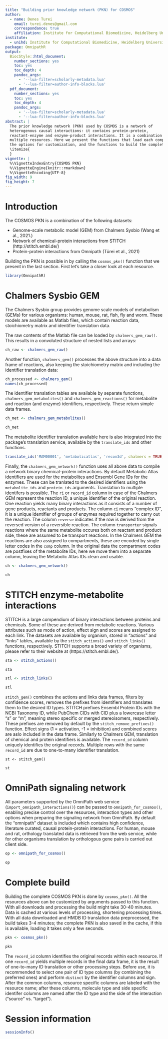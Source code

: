 ```yaml
---
title: "Building prior knowledge network (PKN) for COSMOS"
author:
  - name: Denes Turei
    email: turei.denes@gmail.com
    correspondance: true
    affiliation: Institute for Computational Biomedicine, Heidelberg University
institute:
  - unihd: Institute for Computational Biomedicine, Heidelberg University
package: OmnipathR
output:
  BiocStyle::html_document:
    number_sections: yes
    toc: yes
    toc_depth: 4
    pandoc_args:
      - '--lua-filter=scholarly-metadata.lua'
      - '--lua-filter=author-info-blocks.lua'
  pdf_document:
    number_sections: yes
    toc: yes
    toc_depth: 4
    pandoc_args:
      - '--lua-filter=scholarly-metadata.lua'
      - '--lua-filter=author-info-blocks.lua'
abstract: |
  The prior knowledge network (PKN) used by COSMOS is a network of
  heterogenous causal interactions: it contains protein-protein,
  reactant-enzyme and enzyme-product interactions. It is a combination of
  multiple resources. Here we present the functions that load each component,
  the options for customization, and the functions to build the complete PKN.
  \itemize{
  }
vignette: |
  %\VignetteIndexEntry{COSMOS PKN}
  %\VignetteEngine{knitr::rmarkdown}
  %\VignetteEncoding{UTF-8}
fig_width: 9
fig_height: 7
---
```


# Introduction

The COSMOS PKN is a combination of the following datasets:

* Genome-scale metabolic model (GEM) from Chalmers Sysbio (Wang et al., 2021.)
* Network of chemical-protein interactions from STITCH (http://stitch.embl.de/)
* Protein-protein interactions from Omnipath (Türei et al., 2021)

Building the PKN is possible in by calling the `cosmos_pkn()` function that we
present in the last section. First let's take a closer look at each resource.

```r
library(OmnipathR)
```

# Chalmers Sysbio GEM

The Chalmers Sysbio group provides genome scale models of metabolism (GEMs) for
various organisms: human, mouse, rat, fish, fly and worm. These models are
available as Matlab files, which contain reaction data, stoichiometry matrix
and identifier translation data.

The raw contents of the Matlab file can be loaded by `chalmers_gem_raw()`. This
results in a convoluted structure of nested lists and arrays:

```r
ch_raw <- chalmers_gem_raw()
```

Another function, `chalmers_gem()` processes the above structure into a data
frame of reactions, also keeping the stoichiometry matrix and including the
identifier translation data:

```r
ch_processed <- chalmers_gem()
names(ch_processed)
```

The identifier translation tables are available by separate functions,
`chalmers_gem_metabolites()` and `chalmers_gem_reactions()` for metabolite and
reaction (and enzyme) identifiers, respectively. These return simple data
frames.

```r
ch_met <- chalmers_gem_metabolites()

ch_met
```

The metabolite identifier translation available here is also integrated into
the package's translation service, available by the `translate_ids` and other
functions.

```r
translate_ids('MAM00001', 'metabolicatlas', 'recon3d', chalmers = TRUE)
```

Finally, the `chalmers_gem_network()` function uses all above data to compile a
network binary chemical-protein interactions. By default Metabolic Atlas
identifiers are used for the metabolites and Ensembl Gene IDs for the
enzymes. These can be tranlated to the desired identifiers using the
`metabolite_ids` and `protein_ids` arguments. Translation to multiple
identifers is possible. The `ri` or `record_id` column in case of the Chalmers
GEM represent the reaction ID, a unique identifier of the original reaction.
One reaction yields many binary interactions as it consists of a number of gene
products, reactants and products. The column `ci` means "complex ID", it is a
unique identifier of groups of enzymes required together to carry out the
reaction. The column `reverse` indicates if the row is derived from the
reversed version of a reversible reaction. The column `transporter` signals
reactions where the same metabolite occures both on reactant and product side,
these are assumed to be transport reactions. In the Chalmers GEM the reactions
are also assigned to compartments, these are encoded by single letter codes in
the `comp` column. In the original data the compartment codes are postfixes of
the metabolite IDs, here we move them into a separate column, leaving the
Metabolic Atlas IDs clean and usable.

```r
ch <- chalmers_gem_network()

ch
```

# STITCH enzyme-metabolite interactions

STITCH is a large compendium of binary interactions between proteins and
chemicals. Some of these are derived from metabolic reactions. Various
attributes such as mode of action, effect sign and scores are assigned to each
link. The datasets are available by organism, stored in "actions" and "links"
tables, available by the `stitch_actions()` and `stitch_links()` functions,
respectively. STITCH supports a broad variety of organisms, please refer to
their website at (https://stitch.embl.de/).

```r
sta <- stitch_actions()

sta
```

```r
stl <- stitch_links()

stl
```

`stitch_gem()` combines the actions and links data frames, filters by
confidence scores, removes the prefixes from identifiers and translates them to
the desired ID types. STITCH prefixes Ensembl Protein IDs with the NCBI Taxonomy
ID, while PubChem CIDs with CID plus a lowercase letter "s" or "m", meaning
stereo specific or merged stereoisomers, respectively. These prefixes are
removed by default by the `stitch_remove_prefixes()` function. Effect signs (1
= activation, -1 = inhibition) and combined scores are aslo included in the
data frame. Similarly to Chalmers GEM, translation of chemical and protein
identifiers is available. The `record_id` column uniquely identifies the
original records. Multiple rows with the same `record_id` are due to
one-to-many identifier translation.

```ri
st <- stitch_gem()

st
```

# OmniPath signaling network

All parameters supported by the OmniPath web service
(`import_omnipath_interactions()`) can be passed to `omnipath_for_cosmos()`,
enabling precise control over the resources, interaction types and other
options when preparing the signaling network from OmniPath. By default the
"omnipath" dataset is included which contains high confidence, literature
curated, causal protein-protein interactions. For human, mouse and rat,
orthology translated data is retrieved from the web service, while for other
organisms translation by orthologous gene pairs is carried out client side.

```r
op <- omnipath_for_cosmos()

op
```

# Complete build

Building the complete COSMOS PKN is done by `cosmos_pkn()`. All the resources
above can be customized by arguments passed to this function. With all
downloads and processing the build might take 30-40 minutes. Data
is cached at various levels of processing, shortening processing times. With
all data downloaded and HMDB ID translation data preprocessed, the build
takes 3-4 minutes; the complete PKN is also saved in the cache, if this is
available, loading it takes only a few seconds.

```r
pkn <- cosmos_pkn()

pkn
```

The `record_id` column identifies the original records within each
resource. If one `record_id` yields multiple records in the final data
frame, it is the result of one-to-many ID translation or other
processing steps. Before use, it is recommended to select one pair of ID
type columns (by combining the preferred ones) and perform `distinct`
by the identifier columns and sign. After the common columns, resource specific
columns are labeled with the resource name; after these columns, molecule type
and side specific identifer columns are named after the ID type and the side of
the interaction ("source" vs. "target").

# Session information

```r
sessionInfo()
```
